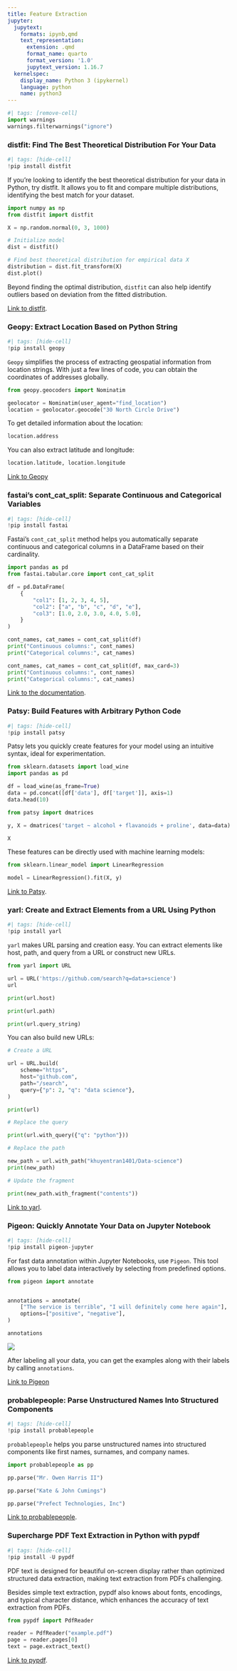 ```yaml
---
title: Feature Extraction
jupyter:
  jupytext:
    formats: ipynb,qmd
    text_representation:
      extension: .qmd
      format_name: quarto
      format_version: '1.0'
      jupytext_version: 1.16.7
  kernelspec:
    display_name: Python 3 (ipykernel)
    language: python
    name: python3
---
```


```python
#| tags: [remove-cell]
import warnings
warnings.filterwarnings("ignore")
```



### distfit: Find The Best Theoretical Distribution For Your Data

```python
#| tags: [hide-cell]
!pip install distfit
```

If you're looking to identify the best theoretical distribution for your data in Python, try distfit. It allows you to fit and compare multiple distributions, identifying the best match for your dataset.

```python
import numpy as np
from distfit import distfit

X = np.random.normal(0, 3, 1000)

# Initialize model
dist = distfit()

# Find best theoretical distribution for empirical data X
distribution = dist.fit_transform(X)
dist.plot()
```

Beyond finding the optimal distribution, `distfit` can also help identify outliers based on deviation from the fitted distribution.

[Link to distfit](https://erdogant.github.io/distfit/pages/html/index.html).

### Geopy: Extract Location Based on Python String

```python
#| tags: [hide-cell]
!pip install geopy
```

`Geopy` simplifies the process of extracting geospatial information from location strings. With just a few lines of code, you can obtain the coordinates of addresses globally.

```python
from geopy.geocoders import Nominatim

geolocator = Nominatim(user_agent="find_location")
location = geolocator.geocode("30 North Circle Drive")
```

To get detailed information about the location:

```python
location.address
```

You can also extract latitude and longitude:

```python
location.latitude, location.longitude
```

[Link to Geopy](https://geopy.readthedocs.io/en/stable/)

### fastai’s cont_cat_split: Separate Continuous and Categorical Variables

```python
#| tags: [hide-cell]
!pip install fastai
```

Fastai's `cont_cat_split` method helps you automatically separate continuous and categorical columns in a DataFrame based on their cardinality.

```python
import pandas as pd
from fastai.tabular.core import cont_cat_split

df = pd.DataFrame(
    {
        "col1": [1, 2, 3, 4, 5],
        "col2": ["a", "b", "c", "d", "e"],
        "col3": [1.0, 2.0, 3.0, 4.0, 5.0],
    }
)

cont_names, cat_names = cont_cat_split(df)
print("Continuous columns:", cont_names)
print("Categorical columns:", cat_names)
```

```python
cont_names, cat_names = cont_cat_split(df, max_card=3)
print("Continuous columns:", cont_names)
print("Categorical columns:", cat_names)
```

[Link to the documentation](https://docs.fast.ai/tabular.core.html).

### Patsy: Build Features with Arbitrary Python Code

```python
#| tags: [hide-cell]
!pip install patsy
```

Patsy lets you quickly create features for your model using an intuitive syntax, ideal for experimentation.

```python
from sklearn.datasets import load_wine
import pandas as pd 
```

```python
df = load_wine(as_frame=True)
data = pd.concat([df['data'], df['target']], axis=1)
data.head(10)
```

```python
from patsy import dmatrices

y, X = dmatrices('target ~ alcohol + flavanoids + proline', data=data)
```

```python
X
```

These features can be directly used with machine learning models:

```python
from sklearn.linear_model import LinearRegression

model = LinearRegression().fit(X, y)
```

[Link to Patsy](https://patsy.readthedocs.io/en/latest/overview.html).

### yarl: Create and Extract Elements from a URL Using Python

```python
#| tags: [hide-cell]
!pip install yarl
```

`yarl` makes URL parsing and creation easy. You can extract elements like host, path, and query from a URL or construct new URLs.

```python
from yarl import URL 

url = URL('https://github.com/search?q=data+science')
url 
```

```python
print(url.host) 
```

```python
print(url.path) 
```

```python
print(url.query_string) 
```

You can also build new URLs:

```python
# Create a URL

url = URL.build(
    scheme="https",
    host="github.com",
    path="/search",
    query={"p": 2, "q": "data science"},
)

print(url)
```

```python
# Replace the query

print(url.with_query({"q": "python"}))
```

```python
# Replace the path

new_path = url.with_path("khuyentran1401/Data-science")
print(new_path)
```

```python
# Update the fragment

print(new_path.with_fragment("contents"))
```

[Link to yarl](https://github.com/aio-libs/yarl).

### Pigeon: Quickly Annotate Your Data on Jupyter Notebook

```python
#| tags: [hide-cell]
!pip install pigeon-jupyter
```

For fast data annotation within Jupyter Notebooks, use `Pigeon`. This tool allows you to label data interactively by selecting from predefined options.

```python
from pigeon import annotate


annotations = annotate(
    ["The service is terrible", "I will definitely come here again"],
    options=["positive", "negative"],
)
```

```python
annotations
```

![](../img/pigeon_demo.gif)

After labeling all your data, you can get the examples along with their labels by calling `annotations`.

[Link to Pigeon](https://github.com/agermanidis/pigeon)

### probablepeople: Parse Unstructured Names Into Structured Components

```python
#| tags: [hide-cell]
!pip install probablepeople  
```

`probablepeople` helps you parse unstructured names into structured components like first names, surnames, and company names.

```python
import probablepeople as pp

pp.parse("Mr. Owen Harris II")
```

```python
pp.parse("Kate & John Cumings")
```

```python
pp.parse("Prefect Technologies, Inc")
```

[Link to probablepeople](https://github.com/datamade/probablepeople).

### Supercharge PDF Text Extraction in Python with pypdf

```python
#| tags: [hide-cell]
!pip install -U pypdf
```

PDF text is designed for beautiful on-screen display rather than optimized structured data extraction, making text extraction from PDFs challenging. 

Besides simple text extraction, pypdf also knows about fonts, encodings, and typical character distance, which enhances the accuracy of text extraction from PDFs.

```python
from pypdf import PdfReader

reader = PdfReader("example.pdf")
page = reader.pages[0]
text = page.extract_text()
```

[Link to pypdf](https://github.com/py-pdf/pypdf).
